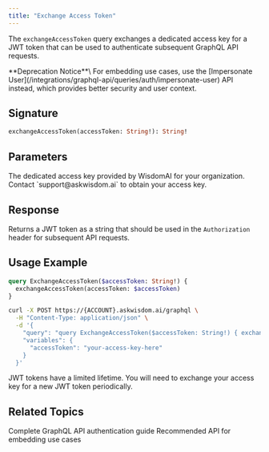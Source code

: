 ```yaml
---
title: "Exchange Access Token"
---
```


The `exchangeAccessToken` query exchanges a dedicated access key for a JWT token that can be used to authenticate subsequent GraphQL API requests.

<Warning>
  **Deprecation Notice**\
  For embedding use cases, use the [Impersonate User](/integrations/graphql-api/queries/auth/impersonate-user) API instead, which provides better security and user context.
</Warning>

## Signature

```graphql
exchangeAccessToken(accessToken: String!): String!
```

## Parameters

<ParamField path="accessToken" type="String!" required>
  The dedicated access key provided by WisdomAI for your organization. Contact `support@askwisdom.ai` to obtain your access key.
</ParamField>

## Response

Returns a JWT token as a string that should be used in the `Authorization` header for subsequent API requests.

## Usage Example

```graphql
query ExchangeAccessToken($accessToken: String!) {
  exchangeAccessToken(accessToken: $accessToken)
}
```

```bash
curl -X POST https://{ACCOUNT}.askwisdom.ai/graphql \
  -H "Content-Type: application/json" \
  -d '{
    "query": "query ExchangeAccessToken($accessToken: String!) { exchangeAccessToken(accessToken: $accessToken) }",
    "variables": {
      "accessToken": "your-access-key-here"
    }
  }'
```

<Info>
  JWT tokens have a limited lifetime. You will need to exchange your access key for a new JWT token periodically.
</Info>

## Related Topics

<CardGroup cols={2}>
  <Card title="GraphQL API Overview" icon="code" href="/integrations/graphql-api/GraphQL-API">
    Complete GraphQL API authentication guide
  </Card>
  <Card title="Impersonate User" icon="user" href="/integrations/graphql-api/queries/auth/impersonate-user">
    Recommended API for embedding use cases
  </Card>
</CardGroup>